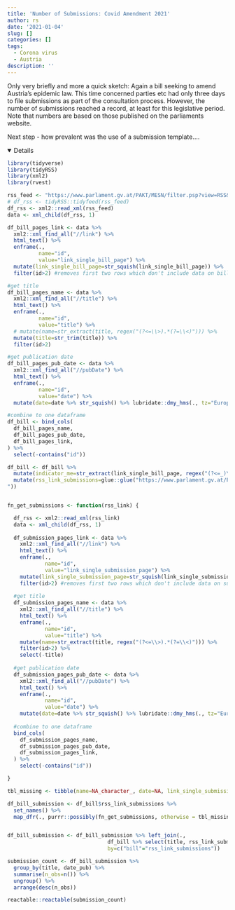 ```yaml
---
title: 'Number of Submissions: Covid Amendment 2021'
author: rs
date: '2021-01-04'
slug: []
categories: []
tags:
  - Corona virus
  - Austria
description: ''
---
```


Only very briefly and more a quick sketch: Again a bill seeking to amend Austria's epidemic law. This time concerned parties etc had only three days to file submissions as part of the consultation process. However, the number of submissions reached a record, at least for this legislative period. Note that numbers are based on those published on the parliaments website. 

Next step - how prevalent was the use of a submission template....

<details open>

```r
library(tidyverse)
library(tidyRSS)
library(xml2)
library(rvest)

rss_feed <- "https://www.parlament.gv.at/PAKT/MESN/filter.psp?view=RSS&jsMode=&xdocumentUri=&filterJq=&view=&GP=XXVII&MESN=ME&R_MESN=ME&MIN=ALLE&SUCH=&listeId=102&FBEZ=FP_002"
# df_rss <- tidyRSS::tidyfeed(rss_feed)
df_rss <- xml2::read_xml(rss_feed)
data <- xml_child(df_rss, 1)

df_bill_pages_link <- data %>% 
  xml2::xml_find_all("//link") %>% 
  html_text() %>% 
  enframe(., 
          name="id",
          value="link_single_bill_page") %>% 
  mutate(link_single_bill_page=str_squish(link_single_bill_page)) %>% 
  filter(id>2) #removes first two rows which don't include data on bills

#get title
df_bill_pages_name <- data %>% 
  xml2::xml_find_all("//title") %>% 
  html_text() %>% 
  enframe(., 
          name="id",
          value="title") %>% 
  # mutate(name=str_extract(title, regex("(?<=\\>).*(?=\\<)"))) %>% 
  mutate(title=str_trim(title)) %>% 
  filter(id>2) 

#get publication date
df_bill_pages_pub_date <- data %>% 
  xml2::xml_find_all("//pubDate") %>% 
  html_text() %>% 
  enframe(., 
          name="id",
          value="date") %>% 
  mutate(date=date %>% str_squish() %>% lubridate::dmy_hms(., tz="Europe/Vienna"))

#combine to one dataframe
df_bill <- bind_cols(
  df_bill_pages_name,
  df_bill_pages_pub_date,
  df_bill_pages_link,
) %>% 
  select(-contains("id"))

df_bill <- df_bill %>% 
  mutate(indicator_me=str_extract(link_single_bill_page, regex("(?<=_)\\d*"))) %>% 
  mutate(rss_link_submissions=glue::glue("https://www.parlament.gv.at/PAKT/VHG/XXVII/ME/ME_{indicator_me}/filter.psp?view=RSS&jsMode=&xdocumentUri=&filterJq=&view=&GP=XXVII&ITYP=ME&INR={as.numeric(indicator_me)}&SUCH=&listeId=142&FBEZ=FP_142
"))


fn_get_submissions <- function(rss_link) {

  df_rss <- xml2::read_xml(rss_link)
  data <- xml_child(df_rss, 1)
  
  df_submission_pages_link <- data %>% 
    xml2::xml_find_all("//link") %>% 
    html_text() %>% 
    enframe(., 
            name="id",
            value="link_single_submission_page") %>% 
    mutate(link_single_submission_page=str_squish(link_single_submission_page)) %>% 
    filter(id>2) #removes first two rows which don't include data on submissions
  
  #get title
  df_submission_pages_name <- data %>% 
    xml2::xml_find_all("//title") %>% 
    html_text() %>% 
    enframe(., 
            name="id",
            value="title") %>% 
    mutate(name=str_extract(title, regex("(?<=\\>).*(?=\\<)"))) %>% 
    filter(id>2) %>% 
    select(-title)
  
  #get publication date
  df_submission_pages_pub_date <- data %>% 
    xml2::xml_find_all("//pubDate") %>% 
    html_text() %>% 
    enframe(., 
            name="id",
            value="date") %>% 
    mutate(date=date %>% str_squish() %>% lubridate::dmy_hms(., tz="Europe/Vienna"))
  
  #combine to one dataframe
  bind_cols(
    df_submission_pages_name,
    df_submission_pages_pub_date,
    df_submission_pages_link,
  ) %>% 
    select(-contains("id"))

}

tbl_missing <- tibble(name=NA_character_, date=NA, link_single_submission_page=NA_character_)

df_bill_submission <- df_bill$rss_link_submissions %>% 
  set_names() %>% 
  map_dfr(., purrr::possibly(fn_get_submissions, otherwise = tbl_missing), .id="bill")


df_bill_submission <- df_bill_submission %>% left_join(.,
                                df_bill %>% select(title, rss_link_submissions, date_pub=date),
                                by=c("bill"="rss_link_submissions"))

submission_count <- df_bill_submission %>% 
  group_by(title, date_pub) %>% 
  summarise(n_obs=n()) %>% 
  ungroup() %>% 
  arrange(desc(n_obs))


```

</details>

```r
reactable::reactable(submission_count)

```

